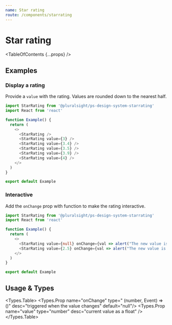 ```yaml
---
name: Star rating
route: /components/starrating
---
```



# Star rating

<TableOfContents {...props} />

## Examples

### Display a rating

Provide a `value` with the rating. Values are rounded down to the nearest half.

```typescript
import StarRating from '@pluralsight/ps-design-system-starrating'
import React from 'react'

function Example() {
  return (
    <>
      <StarRating />
      <StarRating value={3} />
      <StarRating value={3.4} />
      <StarRating value={3.5} />
      <StarRating value={3.9} />
      <StarRating value={4} />
    </>
  )
}

export default Example
```

### Interactive

Add the `onChange` prop with function to make the rating interactive.

```typescript
import StarRating from '@pluralsight/ps-design-system-starrating'
import React from 'react'

function Example() {
  return (
    <>
      <StarRating value={null} onChange={val => alert("The new value is: " + val)} />
      <StarRating value={2.5} onChange={val => alert("The new value is: " + val)} />
    </>
  )
}

export default Example
```

## Usage & Types

<Usage
  install="npm install @pluralsight/ps-design-system-starrating"
  import="import StarRating from '@pluralsight/ps-design-system-starrating'"
  packageName="starrating"
/>

<Types.Table>
  <Types.Prop name="onChange" type="
  (number, Event) => ()" desc="triggered when the value changes" default="null"/>
  <Types.Prop name="value" type="number" desc="current value as a float" />
</Types.Table>

